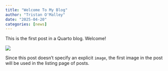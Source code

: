 ```yaml
---
title: "Welcome To My Blog"
author: "Tristan O'Malley"
date: "2025-04-20"
categories: [news]
---
```


This is the first post in a Quarto blog. Welcome!

![](thumbnail.jpg)

Since this post doesn't specify an explicit `image`, the first image in the post will be used in the listing page of posts.
